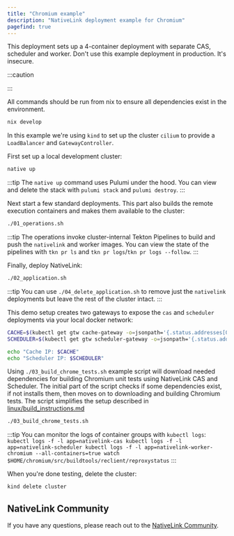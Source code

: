 ```yaml
---
title: "Chromium example"
description: "NativeLink deployment example for Chromium"
pagefind: true
---
```

This deployment sets up a 4-container deployment with separate CAS, scheduler
and worker. Don't use this example deployment in production. It's insecure.

:::caution

:::

All commands should be run from nix to ensure all dependencies exist in the environment.

```bash
nix develop
```

In this example we're using `kind` to set up the cluster `cilium` to provide a
`LoadBalancer` and `GatewayController`.

First set up a local development cluster:

```bash
native up
```

:::tip
The `native up` command uses Pulumi under the hood. You can view and delete
the stack with `pulumi stack` and `pulumi destroy`.
:::

Next start a few standard deployments. This part also builds the remote
execution containers and makes them available to the cluster:

```bash
./01_operations.sh
```

:::tip
The operations invoke cluster-internal Tekton Pipelines to build and push the
`nativelink` and worker images. You can view the state of the pipelines with
`tkn pr ls` and `tkn pr logs`/`tkn pr logs --follow`.
:::

Finally, deploy NativeLink:

```bash
./02_application.sh
```

:::tip
You can use `./04_delete_application.sh` to remove just the `nativelink`
deployments but leave the rest of the cluster intact.
:::

This demo setup creates two gateways to expose the `cas` and `scheduler`
deployments via your local docker network:

```bash
CACHE=$(kubectl get gtw cache-gateway -o=jsonpath='{.status.addresses[0].value}')
SCHEDULER=$(kubectl get gtw scheduler-gateway -o=jsonpath='{.status.addresses[0].value}')

echo "Cache IP: $CACHE"
echo "Scheduler IP: $SCHEDULER"
```

Using `./03_build_chrome_tests.sh` example script will download needed dependencies
for building Chromium unit tests using NativeLink CAS and Scheduler. The initial part
of the script checks if some dependencies exist, if not installs them, then moves on
to downloading and building Chromium tests. The script simplifies the setup described
in [linux/build\_instructions.md](https://chromium.googlesource.com/chromium/src/+/main/docs/linux/build_instructions.md)

```bash
./03_build_chrome_tests.sh
```

:::tip
You can monitor the logs of container groups with `kubectl logs`:
`kubectl logs -f -l app=nativelink-cas
kubectl logs -f -l app=nativelink-scheduler
kubectl logs -f -l app=nativelink-worker-chromium --all-containers=true
watch $HOME/chromium/src/buildtools/reclient/reproxystatus`
:::

When you're done testing, delete the cluster:

```bash
kind delete cluster
```

## NativeLink Community

If you have any questions, please reach out to the [NativeLink Community](https://join.slack.com/t/nativelink/shared_invite/zt-2i2mipfr5-lZAEeWYEy4Eru94b3IOcdg).

